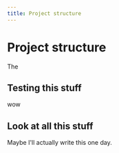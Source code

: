 ```yaml
---
title: Project structure
---
```


# Project structure

The

## Testing this stuff

wow

## Look at all this stuff

Maybe I'll actually write this one day.
